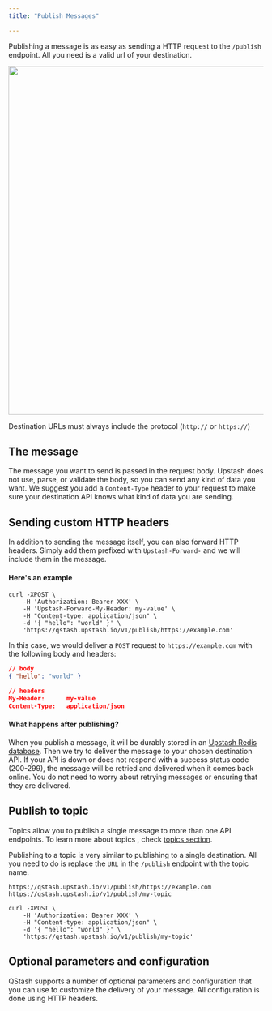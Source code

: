 ```yaml
---
title: "Publish Messages"

---
```



Publishing a message is as easy as sending a HTTP request to the `/publish`
endpoint. All you need is a valid url of your destination.

<Frame>
    <img class="ss" src="/img/qstash/publish.png" width="688" />
</Frame>

<Info>

Destination URLs must always include the protocol (`http://` or `https://`)

</Info>

## The message

The message you want to send is passed in the request body. Upstash does not
use, parse, or validate the body, so you can send any kind of data you want. We
suggest you add a `Content-Type` header to your request to make sure your
destination API knows what kind of data you are sending.

## Sending custom HTTP headers

In addition to sending the message itself, you can also forward HTTP headers.
Simply add them prefixed with `Upstash-Forward-` and we will include them in the
message.

#### Here's an example

```
curl -XPOST \
    -H 'Authorization: Bearer XXX' \
    -H 'Upstash-Forward-My-Header: my-value' \
    -H "Content-type: application/json" \
    -d '{ "hello": "world" }' \
    'https://qstash.upstash.io/v1/publish/https://example.com'
```

In this case, we would deliver a `POST` request to `https://example.com` with
the following body and headers:

```json
// body
{ "hello": "world" }

// headers
My-Header:      my-value
Content-Type:   application/json
```

#### What happens after publishing?

When you publish a message, it will be durably stored in an
[Upstash Redis database](https://upstash.com/redis). Then we try to deliver the
message to your chosen destination API. If your API is down or does not respond
with a success status code (200-299), the message will be retried and delivered
when it comes back online. You do not need to worry about retrying messages or
ensuring that they are delivered.

## Publish to topic

Topics allow you to publish a single message to more than one API endpoints. To
learn more about topics , check [topics section](/qstash/features/topics).

Publishing to a topic is very similar to publishing to a single destination. All
you need to do is replace the `URL` in the `/publish` endpoint with the topic
name.

```
https://qstash.upstash.io/v1/publish/https://example.com
https://qstash.upstash.io/v1/publish/my-topic
```

```
curl -XPOST \
    -H 'Authorization: Bearer XXX' \
    -H "Content-type: application/json" \
    -d '{ "hello": "world" }' \
    'https://qstash.upstash.io/v1/publish/my-topic'
```

## Optional parameters and configuration

QStash supports a number of optional parameters and configuration that you can
use to customize the delivery of your message. All configuration is done using
HTTP headers.

<ApiSchema example={false} pointer="#/components/schemas/publishHeader" />
